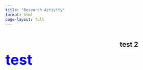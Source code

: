 ```yaml
---
title: "Research Activity"
format: html
page-layout: full
---
```


:::: {.columns}

::: {.column width=40%}

<!-- <p style="font-size: 12px;">Contenuto Colonna 1</p> -->

::: {.test style="font-size:30px;color:blue"}

## test

:::

:::

::: {.column width=5%}

:::

::: {.column width=20%}

## test 2

:::

::::